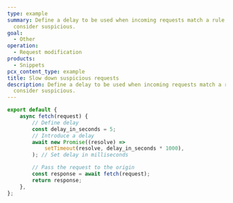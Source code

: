 ```yaml
---
type: example
summary: Define a delay to be used when incoming requests match a rule you
  consider suspicious.
goal:
  - Other
operation:
  - Request modification
products:
  - Snippets
pcx_content_type: example
title: Slow down suspicious requests
description: Define a delay to be used when incoming requests match a rule you
  consider suspicious.
---
```


```js
export default {
	async fetch(request) {
		// Define delay
		const delay_in_seconds = 5;
		// Introduce a delay
		await new Promise((resolve) =>
			setTimeout(resolve, delay_in_seconds * 1000),
		); // Set delay in milliseconds

		// Pass the request to the origin
		const response = await fetch(request);
		return response;
	},
};
```
